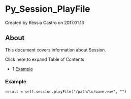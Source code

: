 
# Py_Session_PlayFile 

 Created by  Késsia Castro on 2017.01.13

## About

This document covers information about Session.

Click here to expand Table of Contents

* 1 [Example](#example)

### Example

```xml
result = self.session.playFile("/path/to/wave.wav", "")
```


